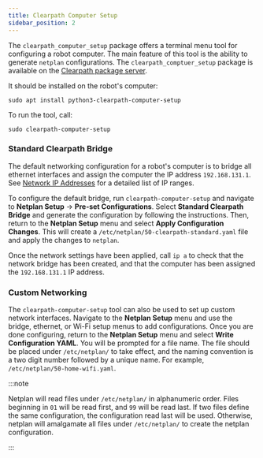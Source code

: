 ```yaml
---
title: Clearpath Computer Setup
sidebar_position: 2
---
```


The `clearpath_computer_setup` package offers a terminal menu tool for configuring a robot computer. The main feature of this tool is the ability to generate
`netplan` configurations. The `clearpath_comptuer_setup` package is available on the [Clearpath package server](../installation/robot.mdx#clearpath-package-server).

It should be installed on the robot's computer:

```
sudo apt install python3-clearpath-computer-setup
```

To run the tool, call:

```
sudo clearpath-computer-setup
```

### Standard Clearpath Bridge

The default networking configuration for a robot's computer is to bridge all ethernet interfaces and assign the computer the IP address `192.168.131.1`. See [Network IP Addresses](./network_ip_addresses.mdx) for a detailed list of IP ranges.

To configure the default bridge, run `clearpath-computer-setup` and navigate to **Netplan Setup** -> **Pre-set Configurations**. Select **Standard Clearpath Bridge** and generate the configuration by following the instructions. Then, return to the **Netplan Setup** menu and select **Apply Configuration Changes**.
This will create a `/etc/netplan/50-clearpath-standard.yaml` file and apply the changes to `netplan`.

Once the network settings have been applied, call `ip a` to check that the network bridge has been created, and that the computer has been assigned the `192.168.131.1` IP address.

### Custom Networking

The `clearpath-computer-setup` tool can also be used to set up custom network interfaces. Navigate to the **Netplan Setup** menu and use the bridge, ethernet, or Wi-Fi setup menus to add configurations. Once you are done configuring, return to the **Netplan Setup** menu and select **Write Configuration YAML**. You will be prompted for a file name. The file should be placed under `/etc/netplan/` to take effect, and the naming convention is a two digit number followed by a unique name. For example, `/etc/netplan/50-home-wifi.yaml`.

:::note

Netplan will read files under `/etc/netplan/` in alphanumeric order. Files beginning in `01` will be read first, and `99` will be read last.
If two files define the same configuration, the configuration read last will be used. Otherwise, netplan will amalgamate all files under `/etc/netplan/` to create the netplan configuration.

:::

